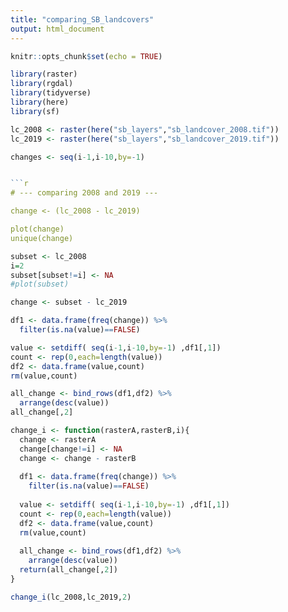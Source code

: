 ```yaml
---
title: "comparing_SB_landcovers"
output: html_document
---
```


```r
knitr::opts_chunk$set(echo = TRUE)

library(raster)
library(rgdal)
library(tidyverse)
library(here)
library(sf)
```


```r

lc_2008 <- raster(here("sb_layers","sb_landcover_2008.tif"))
lc_2019 <- raster(here("sb_layers","sb_landcover_2019.tif"))

```




```r

changes <- seq(i-1,i-10,by=-1)


```r
# --- comparing 2008 and 2019 ---

change <- (lc_2008 - lc_2019)

plot(change)
unique(change)
```


```r

subset <- lc_2008
i=2
subset[subset!=i] <- NA
#plot(subset)

change <- subset - lc_2019

df1 <- data.frame(freq(change)) %>% 
  filter(is.na(value)==FALSE)

value <- setdiff( seq(i-1,i-10,by=-1) ,df1[,1])
count <- rep(0,each=length(value))
df2 <- data.frame(value,count)
rm(value,count)

all_change <- bind_rows(df1,df2) %>% 
  arrange(desc(value))
all_change[,2]
```



```r
change_i <- function(rasterA,rasterB,i){
  change <- rasterA
  change[change!=i] <- NA
  change <- change - rasterB
  
  df1 <- data.frame(freq(change)) %>% 
    filter(is.na(value)==FALSE)
  
  value <- setdiff( seq(i-1,i-10,by=-1) ,df1[,1])
  count <- rep(0,each=length(value))
  df2 <- data.frame(value,count)
  rm(value,count)
  
  all_change <- bind_rows(df1,df2) %>% 
    arrange(desc(value))
  return(all_change[,2])
}

change_i(lc_2008,lc_2019,2)

```




